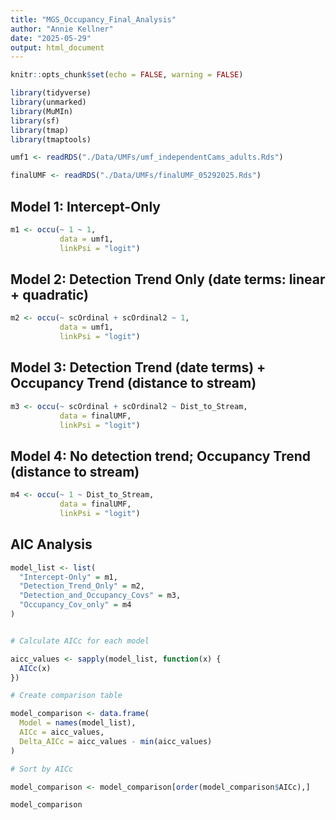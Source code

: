 ```yaml
---
title: "MGS_Occupancy_Final_Analysis"
author: "Annie Kellner"
date: "2025-05-29"
output: html_document
---
```


```r
knitr::opts_chunk$set(echo = FALSE, warning = FALSE)
```

```r

library(tidyverse)
library(unmarked)
library(MuMIn)
library(sf)
library(tmap)
library(tmaptools)

```


```r

umf1 <- readRDS("./Data/UMFs/umf_independentCams_adults.Rds")

finalUMF <- readRDS("./Data/UMFs/finalUMF_05292025.Rds")

```



## Model 1: Intercept-Only

```r

m1 <- occu(~ 1 ~ 1,
           data = umf1,
           linkPsi = "logit")

```


## Model 2: Detection Trend Only (date terms: linear + quadratic)

```r

m2 <- occu(~ scOrdinal + scOrdinal2 ~ 1,
           data = umf1,
           linkPsi = "logit")
```


## Model 3: Detection Trend (date terms) + Occupancy Trend (distance to stream)

```r

m3 <- occu(~ scOrdinal + scOrdinal2 ~ Dist_to_Stream,
           data = finalUMF,
           linkPsi = "logit")

```

## Model 4: No detection trend; Occupancy Trend (distance to stream)

```r

m4 <- occu(~ 1 ~ Dist_to_Stream,
           data = finalUMF,
           linkPsi = "logit")

```


## AIC Analysis

```r

model_list <- list(
  "Intercept-Only" = m1,
  "Detection_Trend_Only" = m2,
  "Detection_and_Occupancy_Covs" = m3,
  "Occupancy_Cov_only" = m4
)


# Calculate AICc for each model

aicc_values <- sapply(model_list, function(x) {
  AICc(x)
})

# Create comparison table

model_comparison <- data.frame(
  Model = names(model_list),
  AICc = aicc_values,
  Delta_AICc = aicc_values - min(aicc_values)
)

# Sort by AICc

model_comparison <- model_comparison[order(model_comparison$AICc),]

model_comparison

```

